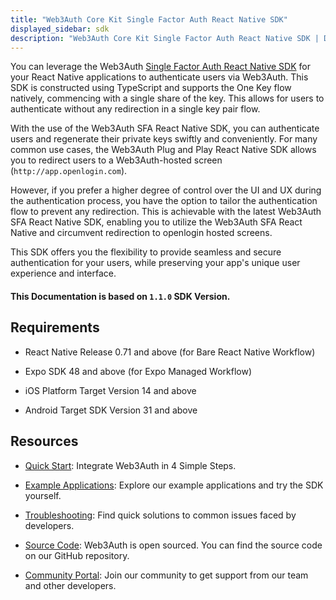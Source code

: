 ```yaml
---
title: "Web3Auth Core Kit Single Factor Auth React Native SDK"
displayed_sidebar: sdk
description: "Web3Auth Core Kit Single Factor Auth React Native SDK | Documentation - Web3Auth"
---
```


You can leverage the Web3Auth [Single Factor Auth React Native SDK](https://github.com/Web3Auth/single-factor-auth-react-native) for your React Native applications to authenticate users via Web3Auth. This SDK is
constructed using TypeScript and supports the One Key flow natively, commencing with a single share of the key. This allows for users to authenticate
without any redirection in a single key pair flow.

With the use of the Web3Auth SFA React Native SDK, you can authenticate users and regenerate their private keys swiftly and conveniently. For many
common use cases, the Web3Auth Plug and Play React Native SDK allows you to redirect users to a Web3Auth-hosted screen (`http://app.openlogin.com`).

However, if you prefer a higher degree of control over the UI and UX during the authentication process, you have the option to tailor the
authentication flow to prevent any redirection. This is achievable with the latest Web3Auth SFA React Native SDK, enabling you to utilize the Web3Auth
SFA React Native and circumvent redirection to openlogin hosted screens.

This SDK offers you the flexibility to provide seamless and secure authentication for your users, while preserving your app's unique user experience
and interface.

#### This Documentation is based on `1.1.0` SDK Version.

## Requirements

- React Native Release 0.71 and above (for Bare React Native Workflow)

- Expo SDK 48 and above (for Expo Managed Workflow)

- iOS Platform Target Version 14 and above

- Android Target SDK Version 31 and above

## Resources

- [Quick Start](/quick-start?product=Core+Kit&sdk=Single+Factor+Auth+React+Native+SDK&platform=React+Native+Bare): Integrate Web3Auth in 4 Simple Steps.

- [Example Applications](/examples?product=Core+Kit&sdk=Single+Factor+Auth+React+Native+SDK): Explore our example applications and try the SDK yourself.

- [Troubleshooting](/troubleshooting): Find quick solutions to common issues faced by developers.

- [Source Code](https://github.com/Web3Auth/single-factor-auth-react-native): Web3Auth is open sourced. You can find the source code on our GitHub
  repository.

- [Community Portal](https://web3auth.io/community/c/help-core-kit/): Join our community to get support from our team and other
  developers.
